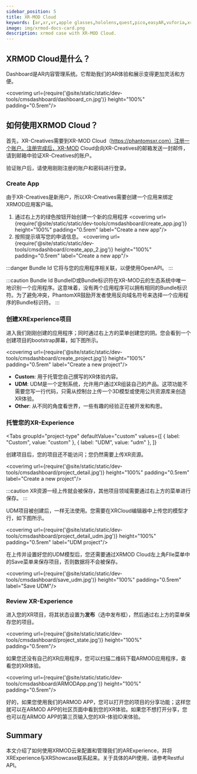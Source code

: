```yaml
---
sidebar_position: 5
title: XR-MOD Cloud
keywords: [ar,xr,vr,apple glasses,hololens,quest,pico,easyAR,vuforia,xrmod,mod,doc,XR,facebook,meta,unity]
image: img/xrmod-docs-card.png
description: xrmod case with XR-MOD Cloud.
---
```


## XRMOD Cloud是什么？

Dashboard是AR内容管理系统。它帮助我们的AR体验和展示变得更加灵活和方便。

<coverimg  url={require('@site/static/static/dev-tools/cmsdashboard/dashboard_cn.jpg')} height="100%" padding="0.5rem"/>

## 如何使用XRMOD Cloud？

首先，XR-Creatives需要到XR-MOD Cloud（https://phantomsxr.com）注册一个账户。注册完成后，XR-MOD Cloud会向XR-Creatives的邮箱发送一封邮件，请到邮箱中验证XR-Creatives的账户。

验证账户后，请使用刚刚注册的账户和密码进行登录。


### Create App

由于XR-Creatives是新用户，所以XR-Creatives需要创建一个应用来绑定XRMOD应用客户端。
1. 通过右上方的绿色按钮开始创建一个新的应用程序
    <coverimg  url={require('@site/static/static/dev-tools/cmsdashboard/create_app.jpg')} height="100%" padding="0.5rem" label="Create a new app"/>
2. 按照提示填写您的申请信息。
    <coverimg  url={require('@site/static/static/dev-tools/cmsdashboard/create_app_2.jpg')} height="100%" padding="0.5rem" label="Create a new app"/>

:::danger Bundle Id
它将与您的应用程序相关联，以便使用OpenAPI。
:::

:::caution Bundle Id
BundleID或Bundle标识符在XR-MOD云的生态系统中唯一地识别一个应用程序。这意味着，没有两个应用程序可以拥有相同的Bundle标识符。为了避免冲突，PhantomXR鼓励开发者使用反向域名符号来选择一个应用程序的Bundle标识符。
:::

### 创建XRExperience项目
进入我们刚刚创建的应用程序；同时通过右上方的菜单创建您的阴。您会看到一个创建项目的bootstrap屏幕，如下图所示。

<coverimg  url={require('@site/static/static/dev-tools/cmsdashboard/create_project.jpg')} height="100%" padding="0.5rem" label="Create a new project"/>

- **Custom**: 用于托管您自己撰写的XR体验内容。
- **UDM**: UDM是一个定制系统，允许用户通过XR组装自己的产品。这项功能不需要您写一行代码，只需从控制台上传一个3D模型或使用公共资源库来创造XR体验。
- **Other**: 从不同的角度看世界，一些有趣的经验正在被开发和构思。

### 托管您的XR-Experience

<Tabs
  groupId="project-type"
  defaultValue="custom"
  values={[
    { label: "Custom", value: "custom" },
    { label: "UDM", value: "udm" },
  ]}
>
<TabItem value="custom">


创建项目后，您的项目还不能访问；您仍然需要上传XR资源。

<coverimg  url={require('@site/static/static/dev-tools/cmsdashboard/project_detail.jpg')} height="100%" padding="0.5rem" label="Create a new project"/>

:::caution
XR资源一经上传就会被保存，其他项目领域需要通过右上方的菜单进行保存。
:::

</TabItem>

<TabItem value="udm">

UDM项目被创建后，一样无法使用。您需要在XRCloud编辑器中上传您的模型才行，如下图所示。

<coverimg  url={require('@site/static/static/dev-tools/cmsdashboard/project_detail_udm.jpg')} height="100%" padding="0.5rem" label="UDM project"/>

在上传并设置好您的UDM模型后，您还需要通过XRMOD Cloud左上角FIle菜单中的Save菜单来保存项目，否则数据将不会被保存。

<coverimg  url={require('@site/static/static/dev-tools/cmsdashboard/save_udm.jpg')} height="100%" padding="0.5rem" label="Save UDM"/>

</TabItem>

</Tabs>

### Review XR-Experience

进入您的XR项目，将其状态设置为**发布**（选中发布框），然后通过右上方的菜单保存您的项目。

<coverimg  url={require('@site/static/static/dev-tools/cmsdashboard/project_state.jpg')} height="100%" padding="0.5rem"/>

如果您还没有自己的XR应用程序，您可以扫描二维码下载ARMOD应用程序，查看您的XR体验。

<coverimg  url={require('@site/static/static/dev-tools/cmsdashboard/ARMODApp.png')} height="100%" padding="0.5rem"/>

好的，如果您使用我们的ARMOD APP，您可以打开您的项目的分享功能；这样您就可以在ARMOD APP的社区页面中看到您的XR体验。如果您不想打开分享，您也可以在ARMOD APP的第三页输入您的XR-体验ID来体验。

## Summary

本文介绍了如何使用XRMOD云来配置和管理我们的ARExperience，并将XRExperience与XRShowcase联系起来。关于具体的API使用，请参考Restful API。